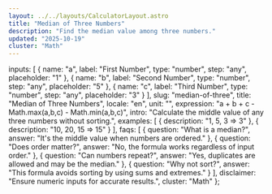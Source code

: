 ```yaml
---
layout: ../../layouts/CalculatorLayout.astro
title: "Median of Three Numbers"
description: "Find the median value among three numbers."
updated: "2025-10-19"
cluster: "Math"
---
```



  inputs: [
    { name: "a", label: "First Number", type: "number", step: "any", placeholder: "1" },
    { name: "b", label: "Second Number", type: "number", step: "any", placeholder: "5" },
    { name: "c", label: "Third Number", type: "number", step: "any", placeholder: "3" }
  ],
  slug: "median-of-three",
  title: "Median of Three Numbers",
  locale: "en",
  unit: "",
  expression: "a + b + c - Math.max(a,b,c) - Math.min(a,b,c)",
  intro: "Calculate the middle value of any three numbers without sorting.",
  examples: [
    { description: "1, 5, 3 ⇒ 3" },
    { description: "10, 20, 15 ⇒ 15" }
  ],
  faqs: [
    { question: "What is a median?", answer: "It's the middle value when numbers are ordered." },
    { question: "Does order matter?", answer: "No, the formula works regardless of input order." },
    { question: "Can numbers repeat?", answer: "Yes, duplicates are allowed and may be the median." },
    { question: "Why not sort?", answer: "This formula avoids sorting by using sums and extremes." }
  ],
  disclaimer: "Ensure numeric inputs for accurate results.",
  cluster: "Math"
};

<Calculator schema={schema} />
